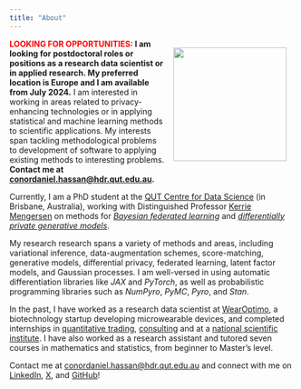 ```yaml
---
title: "About"
---
```


![](mug.jpeg){style="float:right; width:200px; margin:10px; padding:5px;"}

**<span style="color: #FF0000;">LOOKING FOR OPPORTUNITIES:</span> I am looking for postdoctoral roles or positions as a research data scientist or in applied research. My preferred location is Europe and I am available from July 2024.** I am interested in working in areas related to privacy-enhancing technologies or in applying statistical and machine learning methods to scientific applications. My interests span  tackling methodological problems to development of software to applying existing methods to interesting problems. **Contact me at [conordaniel.hassan@hdr.qut.edu.au](conordaniel.hassan@hdr.qut.edu.au).**

Currently, I am a PhD student at the [QUT Centre for Data Science](https://www.google.com) (in Brisbane, Australia), working with Distinguished Professor [Kerrie Mengersen](https://research.qut.edu.au/qutcds/staff/kerrie-mengersen/) on methods for [*Bayesian federated learning*](https://arxiv.org/abs/2302.03314) and [*differentially private generative models*](https://arxiv.org/abs/2307.15424).

My research research spans a variety of methods and areas, including variational inference, data-augmentation schemes, score-matching, generative models, differential privacy, federated learning, latent factor models, and Gaussian processes.  I am well-versed in using automatic differentiation libraries like *JAX* and *PyTorch*, as well as probabilistic programming libraries such as *NumPyro*, *PyMC*, *Pyro*, and *Stan*.

In the past, I have worked as a research data scientist at [WearOptimo](https://www.wearoptimo.com/), a biotechnology startup developing microwearable devices, and completed internships in [quantitative trading](https://www.imc.com/), [consulting](https://ey.com) and at a [national scientific institute](https://www.agresearch.co.nz/). I have also worked as a research assistant and tutored seven courses in mathematics and statistics, from beginner to Master's level. 

Contact me at [conordaniel.hassan@hdr.qut.edu.au](conordaniel.hassan@hdr.qut.edu.au) and connect with me on [LinkedIn](https://www.linkedin.com/in/conorhassan/), [X](https://twitter.com/HassanConor), and [GitHub](https://github.com/conorhassan)!

